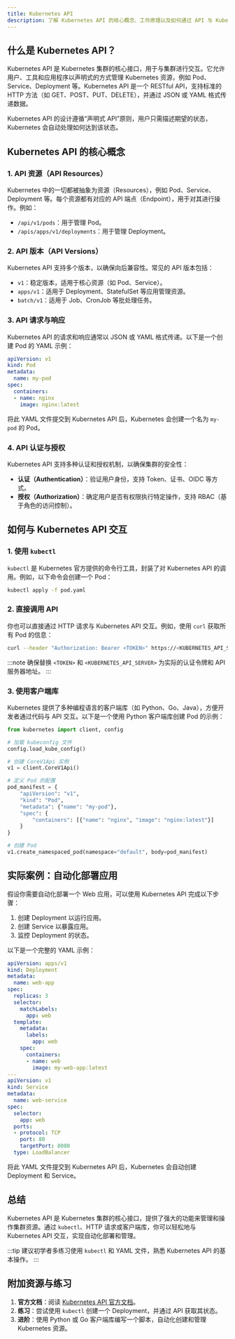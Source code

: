 ```yaml
---
title: Kubernetes API
description: 了解 Kubernetes API 的核心概念、工作原理以及如何通过 API 与 Kubernetes 集群进行交互。本文适合初学者，包含代码示例和实际案例。
---
```


## 什么是 Kubernetes API？

Kubernetes API 是 Kubernetes 集群的核心接口，用于与集群进行交互。它允许用户、工具和应用程序以声明式的方式管理 Kubernetes 资源，例如 Pod、Service、Deployment 等。Kubernetes API 是一个 RESTful API，支持标准的 HTTP 方法（如 GET、POST、PUT、DELETE），并通过 JSON 或 YAML 格式传递数据。

Kubernetes API 的设计遵循“声明式 API”原则，用户只需描述期望的状态，Kubernetes 会自动处理如何达到该状态。

## Kubernetes API 的核心概念

### 1. API 资源（API Resources）
Kubernetes 中的一切都被抽象为资源（Resources），例如 Pod、Service、Deployment 等。每个资源都有对应的 API 端点（Endpoint），用于对其进行操作。例如：
- `/api/v1/pods`：用于管理 Pod。
- `/apis/apps/v1/deployments`：用于管理 Deployment。

### 2. API 版本（API Versions）
Kubernetes API 支持多个版本，以确保向后兼容性。常见的 API 版本包括：
- `v1`：稳定版本，适用于核心资源（如 Pod、Service）。
- `apps/v1`：适用于 Deployment、StatefulSet 等应用管理资源。
- `batch/v1`：适用于 Job、CronJob 等批处理任务。

### 3. API 请求与响应
Kubernetes API 的请求和响应通常以 JSON 或 YAML 格式传递。以下是一个创建 Pod 的 YAML 示例：

```yaml
apiVersion: v1
kind: Pod
metadata:
  name: my-pod
spec:
  containers:
  - name: nginx
    image: nginx:latest
```

将此 YAML 文件提交到 Kubernetes API 后，Kubernetes 会创建一个名为 `my-pod` 的 Pod。

### 4. API 认证与授权
Kubernetes API 支持多种认证和授权机制，以确保集群的安全性：
- **认证（Authentication）**：验证用户身份，支持 Token、证书、OIDC 等方式。
- **授权（Authorization）**：确定用户是否有权限执行特定操作，支持 RBAC（基于角色的访问控制）。

## 如何与 Kubernetes API 交互

### 1. 使用 `kubectl`
`kubectl` 是 Kubernetes 官方提供的命令行工具，封装了对 Kubernetes API 的调用。例如，以下命令会创建一个 Pod：

```bash
kubectl apply -f pod.yaml
```

### 2. 直接调用 API
你也可以直接通过 HTTP 请求与 Kubernetes API 交互。例如，使用 `curl` 获取所有 Pod 的信息：

```bash
curl --header "Authorization: Bearer <TOKEN>" https://<KUBERNETES_API_SERVER>/api/v1/pods
```

:::note
确保替换 `<TOKEN>` 和 `<KUBERNETES_API_SERVER>` 为实际的认证令牌和 API 服务器地址。
:::

### 3. 使用客户端库
Kubernetes 提供了多种编程语言的客户端库（如 Python、Go、Java），方便开发者通过代码与 API 交互。以下是一个使用 Python 客户端库创建 Pod 的示例：

```python
from kubernetes import client, config

# 加载 kubeconfig 文件
config.load_kube_config()

# 创建 CoreV1Api 实例
v1 = client.CoreV1Api()

# 定义 Pod 的配置
pod_manifest = {
    "apiVersion": "v1",
    "kind": "Pod",
    "metadata": {"name": "my-pod"},
    "spec": {
        "containers": [{"name": "nginx", "image": "nginx:latest"}]
    }
}

# 创建 Pod
v1.create_namespaced_pod(namespace="default", body=pod_manifest)
```

## 实际案例：自动化部署应用

假设你需要自动化部署一个 Web 应用，可以使用 Kubernetes API 完成以下步骤：
1. 创建 Deployment 以运行应用。
2. 创建 Service 以暴露应用。
3. 监控 Deployment 的状态。

以下是一个完整的 YAML 示例：

```yaml
apiVersion: apps/v1
kind: Deployment
metadata:
  name: web-app
spec:
  replicas: 3
  selector:
    matchLabels:
      app: web
  template:
    metadata:
      labels:
        app: web
    spec:
      containers:
      - name: web
        image: my-web-app:latest
---
apiVersion: v1
kind: Service
metadata:
  name: web-service
spec:
  selector:
    app: web
  ports:
  - protocol: TCP
    port: 80
    targetPort: 8080
  type: LoadBalancer
```

将此 YAML 文件提交到 Kubernetes API 后，Kubernetes 会自动创建 Deployment 和 Service。

## 总结

Kubernetes API 是 Kubernetes 集群的核心接口，提供了强大的功能来管理和操作集群资源。通过 `kubectl`、HTTP 请求或客户端库，你可以轻松地与 Kubernetes API 交互，实现自动化部署和管理。

:::tip
建议初学者多练习使用 `kubectl` 和 YAML 文件，熟悉 Kubernetes API 的基本操作。
:::

## 附加资源与练习

1. **官方文档**：阅读 [Kubernetes API 官方文档](https://kubernetes.io/docs/reference/kubernetes-api/)。
2. **练习**：尝试使用 `kubectl` 创建一个 Deployment，并通过 API 获取其状态。
3. **进阶**：使用 Python 或 Go 客户端库编写一个脚本，自动化创建和管理 Kubernetes 资源。